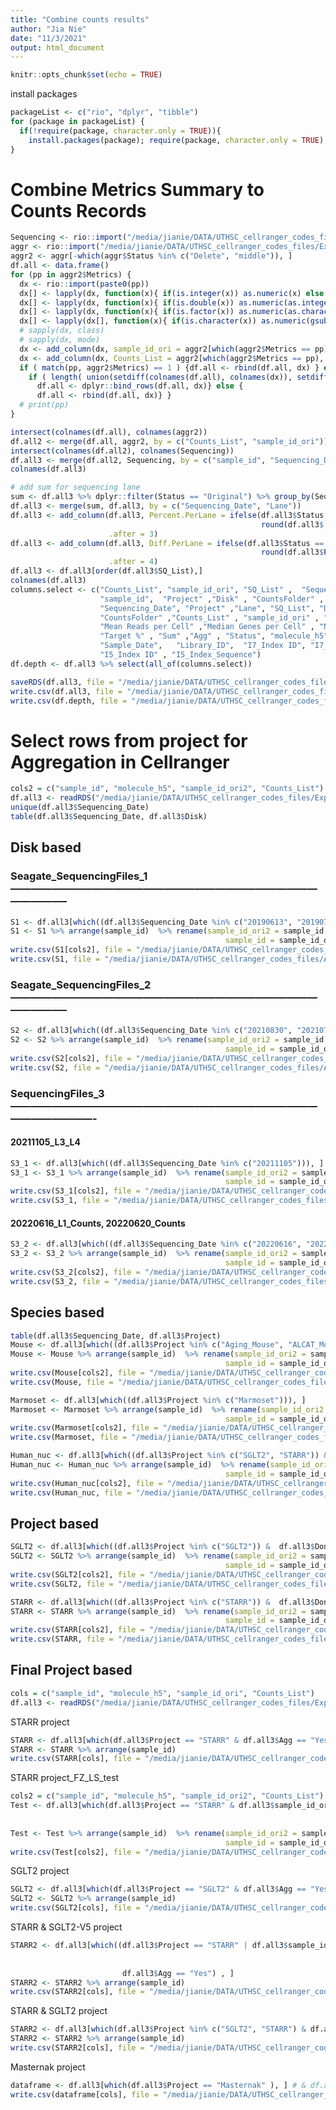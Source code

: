 ```yaml
---
title: "Combine counts results"
author: "Jia Nie"
date: "11/3/2021"
output: html_document
---
```


```r
knitr::opts_chunk$set(echo = TRUE)
```

install packages
```r
packageList <- c("rio", "dplyr", "tibble")
for (package in packageList) {
  if(!require(package, character.only = TRUE)){
    install.packages(package); require(package, character.only = TRUE); }
}
```

# Combine Metrics Summary to Counts Records
```r
Sequencing <- rio::import("/media/jianie/DATA/UTHSC_cellranger_codes_files/ExperimentSummaryFiles/Form 2_Sequencing Samples.xlsx")
aggr <- rio::import("/media/jianie/DATA/UTHSC_cellranger_codes_files/ExperimentSummaryFiles/Form 3_cellranger_counts_summary.xlsx")
aggr2 <- aggr[-which(aggr$Status %in% c("Delete", "middle")), ]
df.all <- data.frame()
for (pp in aggr2$Metrics) {
  dx <- rio::import(paste0(pp))
  dx[] <- lapply(dx, function(x){ if(is.integer(x)) as.numeric(x) else x} )
  dx[] <- lapply(dx, function(x){ if(is.double(x)) as.numeric(as.integer(x)) else x} )
  dx[] <- lapply(dx, function(x){ if(is.factor(x)) as.numeric(as.character(x)) else x} )
  dx[] <- lapply(dx[], function(x){ if(is.character(x)) as.numeric(gsub("%|,", "", x)) else x} )
  # sapply(dx, class)
  # sapply(dx, mode)
  dx <- add_column(dx, sample_id_ori = aggr2[which(aggr2$Metrics == pp), "sample_id_ori"], .before = 1)
  dx <- add_column(dx, Counts_List = aggr2[which(aggr2$Metrics == pp), "Counts_List"], .before = 1)
  if ( match(pp, aggr2$Metrics) == 1 ) {df.all <- rbind(df.all, dx) } else {
    if ( length( union(setdiff(colnames(df.all), colnames(dx)), setdiff(colnames(dx), colnames(df.all))) ) > 0 ) {
      df.all <- dplyr::bind_rows(df.all, dx)} else {
      df.all <- rbind(df.all, dx)} } 
  # print(pp)
}

intersect(colnames(df.all), colnames(aggr2))
df.all2 <- merge(df.all, aggr2, by = c("Counts_List", "sample_id_ori"))
intersect(colnames(df.all2), colnames(Sequencing))
df.all3 <- merge(df.all2, Sequencing, by = c("sample_id", "Sequencing_Date", "Project", "Lane", "SQ_List", "Disk", "CountsFolder"))
colnames(df.all3)

# add sum for sequencing lane
sum <- df.all3 %>% dplyr::filter(Status == "Original") %>% group_by(Sequencing_Date, Lane) %>% summarise(Sum.Sequencing = sum(`Number of Reads`))
df.all3 <- merge(sum, df.all3, by = c("Sequencing_Date", "Lane"))
df.all3 <- add_column(df.all3, Percent.PerLane = ifelse(df.all3$Status == "Original", 
                                                        round(df.all3$`Number of Reads`/df.all3$Sum.Sequencing *100, digits = 1), NA), 
                      .after = 3)
df.all3 <- add_column(df.all3, Diff.PerLane = ifelse(df.all3$Status == "Original", 
                                                        round(df.all3$Percent.PerLane - (df.all3$`Target %` *100), digits = 1), NA), 
                      .after = 4)
df.all3 <- df.all3[order(df.all3$SQ_List),]
colnames(df.all3)
columns.select <- c("Counts_List", "sample_id_ori", "SQ_List" ,  "Sequencing_Date", "Lane" , 
                    "sample_id",  "Project" ,"Disk" , "CountsFolder" , "sample_id" ,
                    "Sequencing_Date", "Project" ,"Lane", "SQ_List", "Disk",
                    "CountsFolder" ,"Counts_List" , "sample_id_ori" , "Estimated Number of Cells" ,
                    "Mean Reads per Cell" ,"Median Genes per Cell" , "Number of Reads", "Cell Numbers",  "Reads/Cell", "Reads/Sample",
                    "Target %" , "Sum" ,"Agg" , "Status", "molecule_h5",  
                    "Sample_Date",   "Library_ID",  "I7_Index ID", "I7_Index_Sequence" ,
                    "I5_Index ID" , "I5_Index_Sequence")
df.depth <- df.all3 %>% select(all_of(columns.select))
```


```r
saveRDS(df.all3, file = "/media/jianie/DATA/UTHSC_cellranger_codes_files/ExperimentSummaryFiles/Form 4_Counts_Sequencing_Combine.Rds")
write.csv(df.all3, file = "/media/jianie/DATA/UTHSC_cellranger_codes_files/ExperimentSummaryFiles/Form 4_Counts_Sequencing_Combine.csv", row.names = FALSE)
write.csv(df.depth, file = "/media/jianie/DATA/UTHSC_cellranger_codes_files/ExperimentSummaryFiles/Form 4_Counts_Sequencing_Combine_simple.csv", row.names = FALSE)
```




# Select rows from project for Aggregation in Cellranger
```r
cols2 = c("sample_id", "molecule_h5", "sample_id_ori2", "Counts_List")
df.all3 <- readRDS("/media/jianie/DATA/UTHSC_cellranger_codes_files/ExperimentSummaryFiles/Form 4_Counts_Sequencing_Combine.Rds")
unique(df.all3$Sequencing_Date)
table(df.all3$Sequencing_Date, df.all3$Disk)
```

## Disk based
### Seagate_SequencingFiles_1 -----------------------------------------------------------------------------------------------------------
```r
S1 <- df.all3[which((df.all3$Sequencing_Date %in% c("20190613", "20190717", "20190816", "20190912", "20191121", "20210114"))), ]
S1 <- S1 %>% arrange(sample_id)  %>% rename(sample_id_ori2 = sample_id,
                                                sample_id = sample_id_ori)
write.csv(S1[cols2], file = "/media/jianie/DATA/UTHSC_cellranger_codes_files/AggrFiles/S1.agg.csv", row.names=FALSE)
write.csv(S1, file = "/media/jianie/DATA/UTHSC_cellranger_codes_files/AggrFiles/S1.csv", row.names=FALSE)

```

### Seagate_SequencingFiles_2 -----------------------------------------------------------------------------------------------------------
```r
S2 <- df.all3[which((df.all3$Sequencing_Date %in% c("20210830", "20210716", "20210126"))), ]
S2 <- S2 %>% arrange(sample_id)  %>% rename(sample_id_ori2 = sample_id,
                                                sample_id = sample_id_ori)
write.csv(S2[cols2], file = "/media/jianie/DATA/UTHSC_cellranger_codes_files/AggrFiles/S2.agg.csv", row.names=FALSE)
write.csv(S2, file = "/media/jianie/DATA/UTHSC_cellranger_codes_files/AggrFiles/S2.csv", row.names=FALSE)
```

### SequencingFiles_3 -------------------------------------------------------------------------------------------------------------------
#### 20211105_L3_L4
```r
S3_1 <- df.all3[which((df.all3$Sequencing_Date %in% c("20211105"))), ]
S3_1 <- S3_1 %>% arrange(sample_id)  %>% rename(sample_id_ori2 = sample_id,
                                                sample_id = sample_id_ori)
write.csv(S3_1[cols2], file = "/media/jianie/DATA/UTHSC_cellranger_codes_files/AggrFiles/S3_1.agg.csv", row.names=FALSE)
write.csv(S3_1, file = "/media/jianie/DATA/UTHSC_cellranger_codes_files/AggrFiles/S3_1.csv", row.names=FALSE)
```

#### 20220616_L1_Counts, 20220620_Counts
```r
S3_2 <- df.all3[which((df.all3$Sequencing_Date %in% c("20220616", "20220620"))), ]
S3_2 <- S3_2 %>% arrange(sample_id)  %>% rename(sample_id_ori2 = sample_id,
                                                sample_id = sample_id_ori)
write.csv(S3_2[cols2], file = "/media/jianie/DATA/UTHSC_cellranger_codes_files/AggrFiles/S3_2.agg.csv", row.names=FALSE)
write.csv(S3_2, file = "/media/jianie/DATA/UTHSC_cellranger_codes_files/AggrFiles/S3_2.csv", row.names=FALSE)
```


## Species based
```r
table(df.all3$Sequencing_Date, df.all3$Project)
Mouse <- df.all3[which((df.all3$Project %in% c("Aging_Mouse", "ALCAT_Mouse"))), ]
Mouse <- Mouse %>% arrange(sample_id)  %>% rename(sample_id_ori2 = sample_id,
                                                sample_id = sample_id_ori)
write.csv(Mouse[cols2], file = "/media/jianie/DATA/UTHSC_cellranger_codes_files/AggrFiles/Mouse.agg.csv", row.names=FALSE)
write.csv(Mouse, file = "/media/jianie/DATA/UTHSC_cellranger_codes_files/AggrFiles/Mouse.csv", row.names=FALSE)
```


```r
Marmoset <- df.all3[which((df.all3$Project %in% c("Marmoset"))), ]
Marmoset <- Marmoset %>% arrange(sample_id)  %>% rename(sample_id_ori2 = sample_id,
                                                sample_id = sample_id_ori)
write.csv(Marmoset[cols2], file = "/media/jianie/DATA/UTHSC_cellranger_codes_files/AggrFiles/Marmoset.agg.csv", row.names=FALSE)
write.csv(Marmoset, file = "/media/jianie/DATA/UTHSC_cellranger_codes_files/AggrFiles/Marmoset.csv", row.names=FALSE)
```


```r
Human_nuc <- df.all3[which((df.all3$Project %in% c("SGLT2", "STARR")) &  df.all3$Done == "Jia" ), ]
Human_nuc <- Human_nuc %>% arrange(sample_id)  %>% rename(sample_id_ori2 = sample_id,
                                                sample_id = sample_id_ori)
write.csv(Human_nuc[cols2], file = "/media/jianie/DATA/UTHSC_cellranger_codes_files/AggrFiles/Human_nuc.agg.csv", row.names=FALSE)
write.csv(Human_nuc, file = "/media/jianie/DATA/UTHSC_cellranger_codes_files/AggrFiles/Human_nuc.csv", row.names=FALSE)
```


## Project based
```r
SGLT2 <- df.all3[which((df.all3$Project %in% c("SGLT2")) &  df.all3$Done == "Jia" ), ]
SGLT2 <- SGLT2 %>% arrange(sample_id)  %>% rename(sample_id_ori2 = sample_id,
                                                sample_id = sample_id_ori)
write.csv(SGLT2[cols2], file = "/media/jianie/DATA/UTHSC_cellranger_codes_files/AggrFiles/SGLT2.all.agg.csv", row.names=FALSE)
write.csv(SGLT2, file = "/media/jianie/DATA/UTHSC_cellranger_codes_files/AggrFiles/SGLT2.all.csv", row.names=FALSE)
```

```r
STARR <- df.all3[which((df.all3$Project %in% c("STARR")) &  df.all3$Done == "Jia" ), ]
STARR <- STARR %>% arrange(sample_id)  %>% rename(sample_id_ori2 = sample_id,
                                                sample_id = sample_id_ori)
write.csv(STARR[cols2], file = "/media/jianie/DATA/UTHSC_cellranger_codes_files/AggrFiles/STARR.all.agg.csv", row.names=FALSE)
write.csv(STARR, file = "/media/jianie/DATA/UTHSC_cellranger_codes_files/AggrFiles/STARR.all.csv", row.names=FALSE)
```


## Final Project based
```r
cols = c("sample_id", "molecule_h5", "sample_id_ori", "Counts_List")
df.all3 <- readRDS("/media/jianie/DATA/UTHSC_cellranger_codes_files/ExperimentSummaryFiles/Form 4_Counts_Sequencing_Combine.Rds")
```

STARR project
```r
STARR <- df.all3[which(df.all3$Project == "STARR" & df.all3$Agg == "Yes"), ]
STARR <- STARR %>% arrange(sample_id)
write.csv(STARR[cols], file = "/media/jianie/DATA/UTHSC_cellranger_codes_files/AggrFiles/STARR.agg.csv", row.names=FALSE)
```

STARR project_FZ_LS_test
```r
cols2 = c("sample_id", "molecule_h5", "sample_id_ori2", "Counts_List")
Test <- df.all3[which(df.all3$Project == "STARR" & df.all3$sample_id_ori %in% c("STARR_077", 
                                                                                "STARR_077_LS", "STARR_077_LS_force12248",
                                                                                "STARR_077_FZ", "STARR_077_FZ_force12248")), ]
Test <- Test %>% arrange(sample_id)  %>% rename(sample_id_ori2 = sample_id,
                                                sample_id = sample_id_ori)
write.csv(Test[cols2], file = "/media/jianie/DATA/UTHSC_cellranger_codes_files/AggrFiles/STARR_FZ_Test.agg.csv", row.names=FALSE)
```

SGLT2 project
```r
SGLT2 <- df.all3[which(df.all3$Project == "SGLT2" & df.all3$Agg == "Yes"), ]
SGLT2 <- SGLT2 %>% arrange(sample_id)
write.csv(SGLT2[cols], file = "/media/jianie/DATA/UTHSC_cellranger_codes_files/AggrFiles/SGLT2.agg.csv", row.names=FALSE)
```

STARR & SGLT2-V5 project
```r
STARR2 <- df.all3[which((df.all3$Project == "STARR" | df.all3$sample_id %in% c("76615_V5", "76632_V5", "76638_V5", "76643_V5",
                                                                              "76647_V5", "76649_V5", "76656_V5", "76658_V5",
                                                                              "76660_V5", "76661_V5", "76662_V5", "76664_V5")) & 
                         df.all3$Agg == "Yes") , ]
STARR2 <- STARR2 %>% arrange(sample_id)
write.csv(STARR2[cols], file = "/media/jianie/DATA/UTHSC_cellranger_codes_files/AggrFiles/STARR2.agg.csv", row.names=FALSE)
```

STARR & SGLT2 project
```r
STARR2 <- df.all3[which(df.all3$Project %in% c("SGLT2", "STARR") & df.all3$Agg == "Yes") , ]
STARR2 <- STARR2 %>% arrange(sample_id)
write.csv(STARR2[cols], file = "/media/jianie/DATA/UTHSC_cellranger_codes_files/AggrFiles/STARR2.agg.csv", row.names=FALSE)
```


Masternak project
```r
dataframe <- df.all3[which(df.all3$Project == "Masternak" ), ] # & df.all3$Agg == "Yes"
write.csv(dataframe[cols], file = "/media/jianie/DATA/UTHSC_cellranger_codes_files/AggrFiles/Masternak.agg.csv", row.names=FALSE)
```




